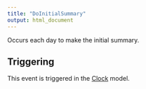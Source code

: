 ```yaml
---
title: "DoInitialSummary"
output: html_document
---
```



Occurs each day to make the initial summary.

## Triggering

This event is triggered in the [Clock](/docs/Models/Clock.qmd) model.
